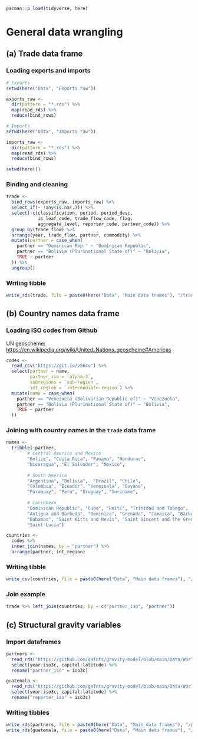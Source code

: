 ```r
pacman::p_load(tidyverse, here)
```

# General data wrangling

## (a) Trade data frame

### Loading exports and imports

```r
# Exports
setwd(here("Data", "Exports raw"))

exports_raw <- 
  dir(pattern = "*.rds") %>% 
  map(read_rds) %>% 
  reduce(bind_rows)

# Imports
setwd(here("Data", "Imports raw"))

imports_raw <-
  dir(pattern = "*.rds") %>%
  map(read_rds) %>%
  reduce(bind_rows)

setwd(here())
```

### Binding and cleaning

```r
trade <- 
  bind_rows(exports_raw, imports_raw) %>% 
  select_if(~ !any(is.na(.))) %>% 
  select(-c(classification, period, period_desc, 
            is_leaf_code, trade_flow_code, flag, 
            aggregate_level, reporter_code, partner_code)) %>% 
  group_by(trade_flow) %>% 
  arrange(year, trade_flow, partner, commodity) %>% 
  mutate(partner = case_when(
    partner == "Dominican Rep." ~ "Dominican Republic",
    partner == "Bolivia (Plurinational State of)" ~ "Bolivia",
    TRUE ~ partner
  )) %>% 
  ungroup()
```

### Writing tibble

```r
write_rds(trade, file = paste0(here("Data", "Main data frames"), "/trade.rds"))
```

## (b) Country names data frame

### Loading ISO codes from Github

UN geoscheme: <https://en.wikipedia.org/wiki/United_Nations_geoscheme#Americas>

```r
codes <-
  read_csv("https://git.io/v564u") %>%
  select(partner = name,
         partner_iso = `alpha-3`,
         subregions = `sub-region`,
         int_region = `intermediate-region`) %>% 
  mutate(name = case_when(
    partner == "Venezuela (Bolivarian Republic of)" ~ "Venezuela", 
    partner == "Bolivia (Plurinational State of)" ~ "Bolivia",
    TRUE ~ partner 
  ))
```

### Joining with country names in the `trade` data frame

```r
names <- 
  tribble(~partner,
        # Central America and Mexico
        "Belize", "Costa Rica", "Panama", "Honduras",
        "Nicaragua", "El Salvador", "Mexico",
        
        # South America
        "Argentina", "Bolivia",  "Brazil", "Chile",
        "Colombia", "Ecuador", "Venezuela", "Guyana",
        "Paraguay", "Peru", "Uruguay", "Suriname",
        
        # Caribbean
        "Dominican Republic", "Cuba", "Haiti", "Trinidad and Tobago",
        "Antigua and Barbuda", "Dominica", "Grenada", "Jamaica", "Barbados",
        "Bahamas", "Saint Kitts and Nevis", "Saint Vincent and the Grenadines", 
        "Saint Lucia")

countries <- 
  codes %>% 
  inner_join(names, by = "partner") %>% 
  arrange(partner, int_region)
```

### Writing tibble

```r
write_csv(countries, file = paste0(here("Data", "Main data frames"), "/countries.csv"))
```

### Join example

```r
trade %>% left_join(countries, by = c("partner_iso", "partner"))
```

## (c) Structural gravity variables

### Import dataframes

```r
partners <- 
  read_rds("https://github.com/gafnts/gravity-model/blob/main/Data/World%20Bank%20raw/partners_wdi.rds?raw=true") %>% 
  select(year:iso3c, capital:latitude) %>% 
  rename("partner_iso" = iso3c)
```

```r
guatemala <- 
  read_rds("https://github.com/gafnts/gravity-model/blob/main/Data/World%20Bank%20raw/guatemala_wdi.rds?raw=true") %>% 
  select(year:iso3c, capital:latitude) %>% 
  rename("reporter_iso" = iso3c)
```

### Writing tibbles

```r
write_rds(partners, file = paste0(here("Data", "Main data frames"), "/partners.rds"))
write_rds(guatemala, file = paste0(here("Data", "Main data frames"), "/guatemala.rds"))
```
